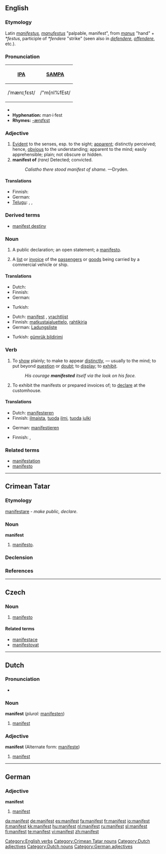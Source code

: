{{see|Manifest}}
==English==

===Etymology===
Latin ''[[manifestus]], [[manufestus]]'' "palpable, manifest", from ''[[manus]]'' "hand" + ''*festus'', participle of ''*fendere'' "strike" (seen also in ''[[defendere]]'', ''[[offendere]]'', etc.).

===Pronunciation===
{| border=1 cellpadding=5
! [[w:International Phonetic Alphabet|IPA]] !! [[w:SAMPA|SAMPA]]
|-
| /ˈmænɪˌfɛst/ || /"m{nI%fEst/
|}

*{{audio|en-us-manifest.ogg|Audio (US)}}
*'''Hyphenation:''' man·i·fest
*'''Rhymes:''' [[Rhymes:English:-ænɪfɛst|-ænɪfɛst]]

===Adjective===
{{en-adj}}

# [[Evident]] to the senses, esp. to the sight; [[apparent]]; distinctly perceived; hence, [[obvious]] to the understanding; apparent to the mind; easily apprehensible; plain; not obscure or hidden.
# '''manifest of''' ''(rare)'' Detected; convicted.
#:''Calistho there stood manifest of shame.'' —Dryden.
<!-- definitions above and below mainly from Webster 1913 -->

====Translations====
{{trans-top|evident to the senses, esp. to the sight; apparent}}

* Finnish: {{t+|fi|ilmeinen}}
* German: {{t+|de|manifest}}
* [[Telugu]]: {{t|te|వ్యక్తము|tr=vyaktamu|sc=Telu}}, {{t|te|విదితము|tr=viditamu|sc=Telu}}, {{t|te|గోచరము|tr=gOcharamu|sc=Telu}}
{{trans-mid}}
{{trans-bottom}}

{{trans-top|detected; convicted}}
{{trans-mid}}
{{trans-bottom}}

===Derived terms===
*[[manifest destiny]]

===Noun===
{{en-noun}}

# {{obsolete}} A public declaration; an open statement; a [[manifesto]].
# A [[list]] or [[invoice]] of the [[passengers]] or [[goods]] being carried by a commercial vehicle or ship.

====Translations====
{{trans-top|''(obsolete)'' A public declaration; an open statement; a [[manifesto]]}}
* Dutch: {{t+|nl|manifest|n}}
* Finnish: {{t+|fi|manifesti}}
* German: {{t+|de|Manifest|f}}
{{trans-mid}}
* Turkish: {{t+|tr|manifesto}}
{{trans-bottom}}

{{trans-top|a list or invoice of the passengers or goods being carried by a commercial vehicle or ship}}
* Dutch: [[manifest]] {{f}}, [[vrachtlijst]] {{f}}
* Finnish: [[matkustajaluettelo]], [[rahtikirja]]
* German: [[Ladungsliste]] {{f}}
{{trans-mid}}
* Turkish: [[gümrük bildirimi]]
{{trans-bottom}}

===Verb===
{{en-verb}}

# To [[show]] plainly; to make to appear [[distinctly]], — usually to the mind; to put beyond [[question]] or [[doubt]]; to [[display]]; to [[exhibit]].
#:''His courage '''manifested''' itself via the look on his face.''
# To exhibit the manifests or prepared invoices of; to [[declare]] at the customhouse.

====Translations====
{{trans-top|To show plainly; to make to appear distinctly}}
* Dutch: [[manifesteren]]
* Finnish: [[ilmaista]], [[tuoda]] [[ilmi]], [[tuoda]] [[julki]]
{{trans-mid}}
* German: [[manifestieren]]
{{trans-bottom}}

{{trans-top|To exhibit the manifests or prepared invoices of; to declare at the customhouse}}
* Finnish: {{t+|fi|selvittää}}, {{t+|fi|ilmoittaa}}
{{trans-mid}}
{{trans-bottom}}

===Related terms===
*[[manifestation]]
*[[manifesto]]

[[Category:English verbs]]

----

==Crimean Tatar==

===Etymology===
{{L.|crh}} [[manifestare#Latin|manifestare]] - ''make public, declare''.

===Noun===
'''manifest'''

# [[manifesto]].

===Declension===
{{crh-latin-noun|niñ|ke|ni|te|ten}}

===References===
{{R:Useinov-Mireev 2002}}

[[Category:Crimean Tatar nouns]]

----

==Czech==

===Noun===
{{cs-noun|g=m}}

# [[manifesto]]

====Related terms====
* [[manifestace]] {{f}}
* [[manifestovat]]

----

==Dutch==

===Pronunciation===
*{{audio|Nl-manifest.ogg|audio}}

===Noun===
'''manifest''' (''plural:'' [[manifesten]])

# [[manifest#English|manifest]]

===Adjective===
'''manifest''' (Alternate form: [[manifeste]])

# [[manifest#English|manifest]]

[[Category:Dutch adjectives]]
[[Category:Dutch nouns]]

----

==German==

===Adjective===
'''manifest'''

# [[manifest#English|manifest]]

[[Category:German adjectives]]

[[da:manifest]]
[[de:manifest]]
[[es:manifest]]
[[fa:manifest]]
[[fr:manifest]]
[[io:manifest]]
[[it:manifest]]
[[kk:manifest]]
[[hu:manifest]]
[[nl:manifest]]
[[ru:manifest]]
[[sl:manifest]]
[[fi:manifest]]
[[te:manifest]]
[[vi:manifest]]
[[zh:manifest]]
